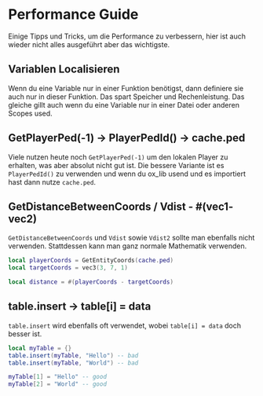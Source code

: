 # Performance Guide
Einige Tipps und Tricks, um die Performance zu verbessern, hier ist auch wieder nicht alles ausgeführt aber das wichtigste.

## Variablen Localisieren
Wenn du eine Variable nur in einer Funktion benötigst, dann definiere sie auch nur in dieser Funktion. Das spart Speicher und Rechenleistung. Das gleiche gillt auch wenn du eine Variable nur in einer Datei oder anderen Scopes used.

## GetPlayerPed(-1) -> PlayerPedId() -> cache.ped
Viele nutzen heute noch `GetPlayerPed(-1)` um den lokalen Player zu erhalten, was aber absolut nicht gut ist. Die bessere Variante ist es `PlayerPedId()` zu verwenden und wenn du ox_lib usend und es importiert hast dann nutze `cache.ped`.

## GetDistanceBetweenCoords / Vdist - #(vec1- vec2)
`GetDistanceBetweenCoords` und `Vdist` sowie `Vdist2` sollte man ebenfalls nicht verwenden. Stattdessen kann man ganz normale Mathematik verwenden.
```lua
local playerCoords = GetEntityCoords(cache.ped)
local targetCoords = vec3(3, 7, 1)

local distance = #(playerCoords - targetCoords)
```

## table.insert -> table[i] = data
`table.insert` wird ebenfalls oft verwendet, wobei `table[i] = data` doch besser ist.
```lua
local myTable = {}
table.insert(myTable, "Hello") -- bad
table.insert(myTable, "World") -- bad

myTable[1] = "Hello" -- good
myTable[2] = "World" -- good
```

